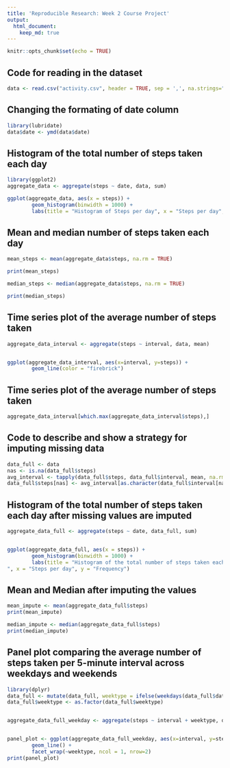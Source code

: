 ```yaml
---
title: 'Reproducible Research: Week 2 Course Project'
output: 
  html_document: 
    keep_md: true
---
```


```r
knitr::opts_chunk$set(echo = TRUE)
```

## Code for reading in the dataset

```r
data <- read.csv("activity.csv", header = TRUE, sep = ',', na.strings="NA", stringsAsFactors=T)
```


## Changing the formating of date column
```r
library(lubridate)
data$date <- ymd(data$date)
```


## Histogram of the total number of steps taken each day

```r
library(ggplot2)
aggregate_data <- aggregate(steps ~ date, data, sum)

ggplot(aggregate_data, aes(x = steps)) +
        geom_histogram(binwidth = 1000) +
        labs(title = "Histogram of Steps per day", x = "Steps per day", y = "Frequency")

```

## Mean and median number of steps taken each day

```r

mean_steps <- mean(aggregate_data$steps, na.rm = TRUE)

print(mean_steps)

median_steps <- median(aggregate_data$steps, na.rm = TRUE)

print(median_steps)

```


## Time series plot of the average number of steps taken


```r

aggregate_data_interval <- aggregate(steps ~ interval, data, mean)


ggplot(aggregate_data_interval, aes(x=interval, y=steps)) +
        geom_line(color = "firebrick")

```


## Time series plot of the average number of steps taken


```r

aggregate_data_interval[which.max(aggregate_data_interval$steps),]


```



## Code to describe and show a strategy for imputing missing data


```r

data_full <- data
nas <- is.na(data_full$steps)
avg_interval <- tapply(data_full$steps, data_full$interval, mean, na.rm=TRUE, simplify=TRUE)
data_full$steps[nas] <- avg_interval[as.character(data_full$interval[nas])]

```


## Histogram of the total number of steps taken each day after missing values are imputed

```r
aggregate_data_full <- aggregate(steps ~ date, data_full, sum)


ggplot(aggregate_data_full, aes(x = steps)) +
        geom_histogram(binwidth = 1000) +
        labs(title = "Histogram of the total number of steps taken each day after missing values are imputed
", x = "Steps per day", y = "Frequency")

```

## Mean and Median after imputing the values
```r

mean_impute <- mean(aggregate_data_full$steps)
print(mean_impute)

median_impute <- median(aggregate_data_full$steps)
print(median_impute)

```


## Panel plot comparing the average number of steps taken per 5-minute interval across weekdays and weekends

```r
library(dplyr)
data_full <- mutate(data_full, weektype = ifelse(weekdays(data_full$date) == "Saturday" | weekdays(data_full$date) == "Sunday", "weekend", "weekday"))
data_full$weektype <- as.factor(data_full$weektype)


aggregate_data_full_weekday <- aggregate(steps ~ interval + weektype, data_full, mean)


panel_plot <- ggplot(aggregate_data_full_weekday, aes(x=interval, y=steps, color = weektype)) +
        geom_line() +
        facet_wrap(~weektype, ncol = 1, nrow=2)
print(panel_plot)

```


